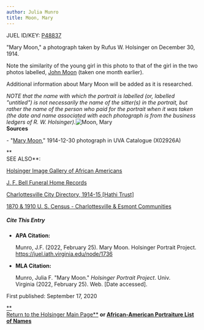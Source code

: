 ```yaml
---
author: Julia Munro
title: Moon, Mary
---
```

JUEL ID/KEY: [P48837](http://juel.iath.virginia.edu/public_person?person=48837 "P48837")

"Mary Moon," a photograph taken by Rufus W. Holsinger on December 30, 1914.

Note the similarity of the young girl in this photo to that of the girl in the two photos labelled, [John Moon](https://juel.iath.virginia.edu/node/1533 "John Moon") (taken one month earlier).

Additional information about Mary Moon will be added as it is researched.

_NOTE that the name with which the portrait is labelled (or, labelled "untitled") is not necessarily the name of the sitter(s) in the portrait, but rather the name of the person who paid for the portrait when it was taken (the date and name associated with each photograph is from the business ledgers of R. W. Holsinger)._![Moon, Mary](https://iiif.lib.virginia.edu/iiif/uva-lib:1042927/full/778,561/0/default.jpg "Moon, Mary")  
**Sources**

\- "[Mary Moon](https://search.lib.virginia.edu/catalog/uva-lib:1042927#?c=0&m=0&s=0&cv=0&xywh=2398%2C321%2C1003%2C743 "Moon, Mary")," 1914-12-30 photograph in UVA Catalogue (X02926A)  

**  
SEE ALSO**:

[Holsinger Image Gallery of African Americans](http://rwholsingerphotos.org/images.php "Holsinger Image Gallery of African Americans")

[J. F. Bell Funeral Home Records](http://www2.vcdh.virginia.edu/afam/raceandplace/perl_scripts/funeral_search.html "J. F. Bell Funeral Home Database")

[Charlottesville City Directory, 1914-15 \[Hathi Trust\]](https://catalog.hathitrust.org/Record/101954103 "Charlottesville City Directory, 1914-15") 

[1870 & 1910 U. S. Census - Charlottesville & Esmont Communities](http://www2.vcdh.virginia.edu/afam/raceandplace/census/search_both.html "1870 & 1910 U. S. Census: Charlottesville and Esmont Communities")

##### **Cite This Entry**

*   **APA Citation:**
    
    Munro, J.F. (2022, February 25). Mary Moon. Holsinger Portrait Project. https://juel.iath.virginia.edu/node/1736
    
*   **MLA Citation:**
    
    Munro, Julia F. "Mary Moon." _Holsinger Portrait Project_. Univ. Virginia (2022, February 25). Web. \[Date accessed\].
    

  
First published: September 17, 2020     

[**  
Return to the Holsinger Main Page**](http://juel.iath.virginia.edu/node/980) **or [African-American Portraiture List of Names](http://juel.iath.virginia.edu/node/996)**
